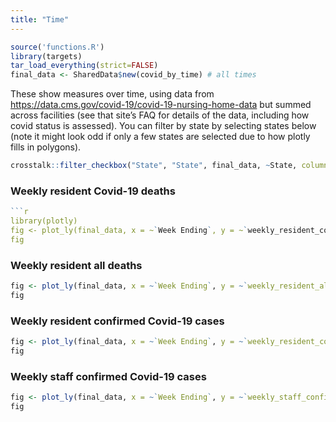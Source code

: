 ```yaml
---
title: "Time"
---
```


```r
source('functions.R')
library(targets)
tar_load_everything(strict=FALSE)
final_data <- SharedData$new(covid_by_time) # all times

```

These show measures over time, using data from <https://data.cms.gov/covid-19/covid-19-nursing-home-data> but summed across facilities (see that site's FAQ for details of the data, including how covid status is assessed). You can filter by state by selecting states below (note it might look odd if only a few states are selected due to how plotly fills in polygons).

```r
crosstalk::filter_checkbox("State", "State", final_data, ~State, columns=10)
```

### Weekly resident Covid-19 deaths

```r

```r
library(plotly)
fig <- plot_ly(final_data, x = ~`Week Ending`, y = ~`weekly_resident_covid_deaths`, type = 'scatter', mode = 'lines', color=~`State`, stackgroup='one') |> layout(showlegend = FALSE) |> hide_colorbar() |> layout(yaxis = list(title = "Weekly resident Covid-19 deaths"), xaxis = list(title = 'Week Ending'))
fig
```

### Weekly resident all deaths

```r
fig <- plot_ly(final_data, x = ~`Week Ending`, y = ~`weekly_resident_all_deaths`, type = 'scatter', mode = 'lines', color=~`State`, stackgroup='one') |> layout(showlegend = FALSE) |> hide_colorbar() |> layout(yaxis = list(title = "Weekly resident all deaths"), xaxis = list(title = 'Week Ending'))
fig
```

### Weekly resident confirmed Covid-19 cases

```r
fig <- plot_ly(final_data, x = ~`Week Ending`, y = ~`weekly_resident_confirmed_covid_cases`, type = 'scatter', mode = 'lines', color=~`State`, stackgroup='one') |> layout(showlegend = FALSE) |> hide_colorbar() |> layout(yaxis = list(title = "Weekly resident confirmed covid cases"), xaxis = list(title = 'Week Ending'))
fig
```

### Weekly staff confirmed Covid-19 cases

```r
fig <- plot_ly(final_data, x = ~`Week Ending`, y = ~`weekly_staff_confirmed_covid_cases`, type = 'scatter', mode = 'lines', color=~`State`, stackgroup='one') |> layout(showlegend = FALSE) |> hide_colorbar() |> layout(yaxis = list(title = "Weekly staff confirmed covid cases"), xaxis = list(title = 'Week Ending'))
fig
```